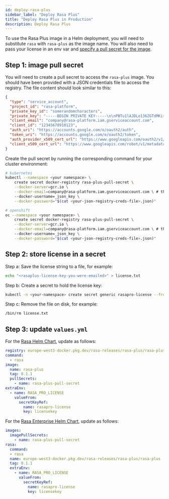 ```yaml
---
id: deploy-rasa-plus
sidebar_label: "Deploy Rasa Plus"
title: "Deploy Rasa Plus in Production"
description: Deploy Rasa Plus
---
```


<RasaProLabel />

<RasaProBanner/>

To use the Rasa Plus image in a Helm deployment, you will need to substitute `rasa` with `rasa-plus` as
the image name. You will also need to pass your license in an env var
and [specify a pull secret for the image](#step-1-image-pull-secret).

## **Step 1: image pull secret**

You will need to create a pull secret to access the `rasa-plus` image. You should have
been provided with a JSON credentials file to access the registry.
The file content should look similar to this:

```json
{
  "type": "service_account",
  "project_id": "rasa-platform",
  "private_key_id": "somerandomcharacters",
  "private_key": "-----BEGIN PRIVATE KEY-----\n\nPBTu1lAJDLo136ZGTdMKi+/TuRqrIMg/..................................................................................................................................\nsjAsuAH4Iz1XdfdenzGnyBZH\n-----END PRIVATE KEY-----\n",
  "client_email": "company@rasa-platform.iam.gserviceaccount.com",
  "client_id": "12345678910123",
  "auth_uri": "https://accounts.google.com/o/oauth2/auth",
  "token_uri": "https://accounts.google.com/o/oauth2/token",
  "auth_provider_x509_cert_url": "https://www.googleapis.com/oauth2/v1/certs",
  "client_x509_cert_url": "https://www.googleapis.com/robot/v1/metadata/x509/company%40rasa-platform.iam.gserviceaccount.com"
}
```

Create the pull secret by running the corresponding command for your cluster environment:

```bash
# kubernetes
kubectl --namespace <your namespace> \
    create secret docker-registry rasa-plus-pull-secret \
    --docker-server=gcr.io \
    --docker-email=company@rasa-platform.iam.gserviceaccount.com \ # this value needs to be updated with correct client email
    --docker-username=_json_key \
    --docker-password="$(cat <your-json-registry-creds-file>.json)"
```

```bash
# openshift
oc --namespace <your namespace> \
    create secret docker-registry rasa-plus-pull-secret \
    --docker-server=gcr.io \
    --docker-email=company@rasa-platform.iam.gserviceaccount.com \ # this value needs to be updated with correct client email
    --docker-username=_json_key \
    --docker-password="$(cat <your-json-registry-creds-file>.json)"
```

## **Step 2: store license in a secret**

Step a: Save the license string to a file, for example:
```sh
echo "<rasaplus-license-key-you-were-emailed>" > license.txt
```

Step b: Create a secret to hold the license key:
```sh
kubectl -n <your-namespace> create secret generic rasapro-license --from-file=licensekey=./license.txt
```
Step c: Remove the file on disk, for example:
```sh
/bin/rm license.txt
```

## **Step 3: update `values.yml`**

For the [Rasa Helm Chart](https://github.com/RasaHQ/helm-charts/tree/main/charts/rasa), update as follows:

```yaml
registry: europe-west3-docker.pkg.dev/rasa-releases/rasa-plus/rasa-plus
command:
  - rasa
image:
  name: rasa-plus
  tag: 0.1.1
  pullSecrets:
    - name: rasa-plus-pull-secret
extraEnv:
  - name: RASA_PRO_LICENSE
    valueFrom:
      secretKeyRef:
        name: rasapro-license
        key: licensekey
```

For the [Rasa Enterprise Helm Chart](https://github.com/RasaHQ/rasa-x-helm), update as follows:

```yaml
images:
  imagePullSecrets:
    - name: rasa-plus-pull-secret
rasa:
  command:
  - rasa
  name: europe-west3-docker.pkg.dev/rasa-releases/rasa-plus/rasa-plus
  tag: 0.1.1
  extraEnv:
    - name: RASA_PRO_LICENSE
      valueFrom:
        secretKeyRef:
          name: rasapro-license
          key: licensekey
```
